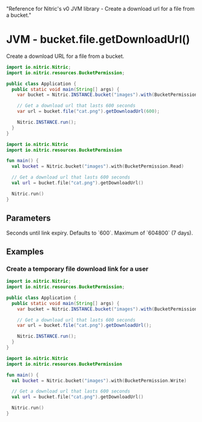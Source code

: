   "Reference for Nitric's v0 JVM library - Create a download url for a file from a bucket."

# JVM - bucket.file.getDownloadUrl()

Create a download URL for a file from a bucket.

<CodeWithTabs>

```java !!tabs Java
import io.nitric.Nitric;
import io.nitric.resources.BucketPermission;

public class Application {
  public static void main(String[] args) {
    var bucket = Nitric.INSTANCE.bucket("images").with(BucketPermission.Read);

    // Get a download url that lasts 600 seconds
    var url = bucket.file("cat.png").getDownloadUrl(600);

    Nitric.INSTANCE.run();
  }
}
```

```kotlin !!tabs Kotlin
import io.nitric.Nitric
import io.nitric.resources.BucketPermission

fun main() {
  val bucket = Nitric.bucket("images").with(BucketPermission.Read)

  // Get a download url that lasts 600 seconds
  val url = bucket.file("cat.png").getDownloadUrl()

  Nitric.run()
}
```

</CodeWithTabs>

## Parameters

<Properties>
  <Property name="expiry" type="Int">
    Seconds until link expiry. Defaults to `600`. Maximum of `604800` (7 days).
  </Property>
</Properties>

## Examples

### Create a temporary file download link for a user

<CodeWithTabs>

```java !!tabs Java
import io.nitric.Nitric;
import io.nitric.resources.BucketPermission;

public class Application {
  public static void main(String[] args) {
    var bucket = Nitric.INSTANCE.bucket("images").with(BucketPermission.Read);

    // Get a download url that lasts 600 seconds
    var url = bucket.file("cat.png").getDownloadUrl();

    Nitric.INSTANCE.run();
  }
}
```

```kotlin !!tabs Kotlin
import io.nitric.Nitric
import io.nitric.resources.BucketPermission

fun main() {
  val bucket = Nitric.bucket("images").with(BucketPermission.Write)

  // Get a download url that lasts 600 seconds
  val url = bucket.file("cat.png").getDownloadUrl()

  Nitric.run()
}
```

</CodeWithTabs>
